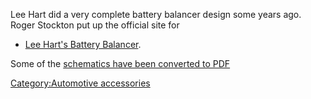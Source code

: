 Lee Hart did a very complete battery balancer design some years ago.
Roger Stockton put up the official site for
* [http://www.geocities.com/sorefeets/balancerland Lee Hart's Battery Balancer].

Some of the [http://aaron.boim.com/EV/LeeHartBalancer/ schematics have been converted to PDF]

[[Category:Automotive accessories]]